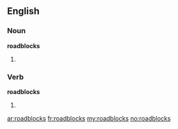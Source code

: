 ==English==
===Noun===
'''roadblocks'''
# {{plural of|[[roadblock]]}}

===Verb===
'''roadblocks'''
# {{third-person singular of|[[roadblock]]}}

[[ar:roadblocks]]
[[fr:roadblocks]]
[[my:roadblocks]]
[[no:roadblocks]]